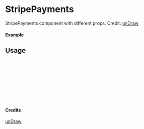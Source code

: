 
<Meta of={StripePayments} title="unDraw/StripePayments" />

# StripePayments

StripePayments component with different props.
Credit: [unDraw](https://undraw.co/illustrations)

#### Example

<Canvas of={StripePayments.Primary} />

## Usage

```ts
import { StripePayments } from "yadl-ui";

const Example = () => {
  return (
      <StripePayments />
  );
};

export default Example;
```

#### Credits
[unDraw](https://undraw.co/illustrations)
